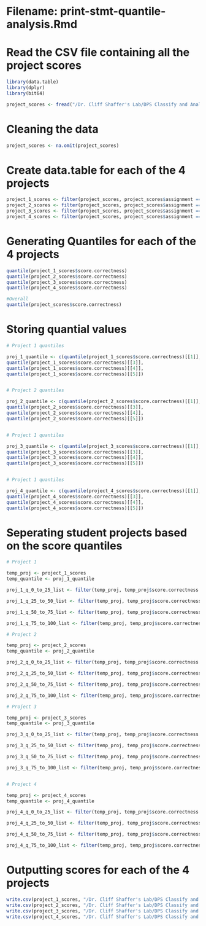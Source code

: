 # Filename: print-stmt-quantile-analysis.Rmd

# Read the CSV file containing all the project scores
```r
library(data.table)
library(dplyr)
library(bit64)

project_scores <- fread("/Dr. Cliff Shaffer's Lab/DPS Classify and Analysis Oct, 2018/Analysis by Quantile Values Nov 2018/web-cat-all_output_submission_data.csv")

```

# Cleaning the data

```r
project_scores <- na.omit(project_scores)
```

# Create data.table for each of the 4 projects

```r
project_1_scores <- filter(project_scores, project_scores$assignment == 'Project 1')
project_2_scores <- filter(project_scores, project_scores$assignment == 'Project 2')
project_3_scores <- filter(project_scores, project_scores$assignment == 'Project 3')
project_4_scores <- filter(project_scores, project_scores$assignment == 'Project 4')
```

# Generating Quantiles for each of the 4 projects

```r
quantile(project_1_scores$score.correctness)
quantile(project_2_scores$score.correctness)
quantile(project_3_scores$score.correctness)
quantile(project_4_scores$score.correctness)

#Overall
quantile(project_scores$score.correctness)
```

# Storing quantial values

``` r

# Project 1 quantiles

proj_1_quantile <- c(quantile(project_1_scores$score.correctness)[[1]], quantile(project_1_scores$score.correctness)[[2]],
quantile(project_1_scores$score.correctness)[[3]],
quantile(project_1_scores$score.correctness)[[4]],
quantile(project_1_scores$score.correctness)[[5]])


# Project 2 quantiles

proj_2_quantile <- c(quantile(project_2_scores$score.correctness)[[1]], quantile(project_2_scores$score.correctness)[[2]],
quantile(project_2_scores$score.correctness)[[3]],
quantile(project_2_scores$score.correctness)[[4]],
quantile(project_2_scores$score.correctness)[[5]])


# Project 1 quantiles

proj_3_quantile <- c(quantile(project_3_scores$score.correctness)[[1]], quantile(project_3_scores$score.correctness)[[2]],
quantile(project_3_scores$score.correctness)[[3]],
quantile(project_3_scores$score.correctness)[[4]],
quantile(project_3_scores$score.correctness)[[5]])


# Project 1 quantiles

proj_4_quantile <- c(quantile(project_4_scores$score.correctness)[[1]], quantile(project_4_scores$score.correctness)[[2]],
quantile(project_4_scores$score.correctness)[[3]],
quantile(project_4_scores$score.correctness)[[4]],
quantile(project_4_scores$score.correctness)[[5]])

```

# Seperating student projects based on the score quantiles 
```r

# Project 1

temp_proj <- project_1_scores
temp_quantile <- proj_1_quantile

proj_1_q_0_to_25_list <- filter(temp_proj, temp_proj$score.correctness >= temp_quantile[1] & temp_proj$score.correctness < temp_quantile[2] )

proj_1_q_25_to_50_list <- filter(temp_proj, temp_proj$score.correctness >= temp_quantile[2] & temp_proj$score.correctness < temp_quantile[3] )

proj_1_q_50_to_75_list <- filter(temp_proj, temp_proj$score.correctness >= temp_quantile[3] & temp_proj$score.correctness < temp_quantile[4] )

proj_1_q_75_to_100_list <- filter(temp_proj, temp_proj$score.correctness >= temp_quantile[4] & temp_proj$score.correctness <= temp_quantile[5] )

# Project 2

temp_proj <- project_2_scores
temp_quantile <- proj_2_quantile

proj_2_q_0_to_25_list <- filter(temp_proj, temp_proj$score.correctness >= temp_quantile[1] & temp_proj$score.correctness < temp_quantile[2] )

proj_2_q_25_to_50_list <- filter(temp_proj, temp_proj$score.correctness >= temp_quantile[2] & temp_proj$score.correctness < temp_quantile[3] )

proj_2_q_50_to_75_list <- filter(temp_proj, temp_proj$score.correctness >= temp_quantile[3] & temp_proj$score.correctness < temp_quantile[4] )

proj_2_q_75_to_100_list <- filter(temp_proj, temp_proj$score.correctness >= temp_quantile[4] & temp_proj$score.correctness <= temp_quantile[5] )

# Project 3

temp_proj <- project_3_scores
temp_quantile <- proj_3_quantile

proj_3_q_0_to_25_list <- filter(temp_proj, temp_proj$score.correctness >= temp_quantile[1] & temp_proj$score.correctness < temp_quantile[2] )

proj_3_q_25_to_50_list <- filter(temp_proj, temp_proj$score.correctness >= temp_quantile[2] & temp_proj$score.correctness < temp_quantile[3] )

proj_3_q_50_to_75_list <- filter(temp_proj, temp_proj$score.correctness >= temp_quantile[3] & temp_proj$score.correctness < temp_quantile[4] )

proj_3_q_75_to_100_list <- filter(temp_proj, temp_proj$score.correctness >= temp_quantile[4] & temp_proj$score.correctness <= temp_quantile[5] )


# Project 4

temp_proj <- project_4_scores
temp_quantile <- proj_4_quantile

proj_4_q_0_to_25_list <- filter(temp_proj, temp_proj$score.correctness >= temp_quantile[1] & temp_proj$score.correctness < temp_quantile[2] )

proj_4_q_25_to_50_list <- filter(temp_proj, temp_proj$score.correctness >= temp_quantile[2] & temp_proj$score.correctness < temp_quantile[3] )

proj_4_q_50_to_75_list <- filter(temp_proj, temp_proj$score.correctness >= temp_quantile[3] & temp_proj$score.correctness < temp_quantile[4] )

proj_4_q_75_to_100_list <- filter(temp_proj, temp_proj$score.correctness >= temp_quantile[4] & temp_proj$score.correctness <= temp_quantile[5] )

```

# Outputting scores for each of the 4 projects

```r
write.csv(project_1_scores, "/Dr. Cliff Shaffer's Lab/DPS Classify and Analysis Oct, 2018/Analysis by Quantile Values Nov 2018/Projectwise_scores/project_1_scores.csv", row.names=FALSE)
write.csv(project_2_scores, "/Dr. Cliff Shaffer's Lab/DPS Classify and Analysis Oct, 2018/Analysis by Quantile Values Nov 2018/Projectwise_scores/project_2_scores.csv", row.names=FALSE)
write.csv(project_3_scores, "/Dr. Cliff Shaffer's Lab/DPS Classify and Analysis Oct, 2018/Analysis by Quantile Values Nov 2018/Projectwise_scores/project_3_scores.csv", row.names=FALSE)
write.csv(project_4_scores, "/Dr. Cliff Shaffer's Lab/DPS Classify and Analysis Oct, 2018/Analysis by Quantile Values Nov 2018/Projectwise_scores/project_4_scores.csv", row.names=FALSE)
```